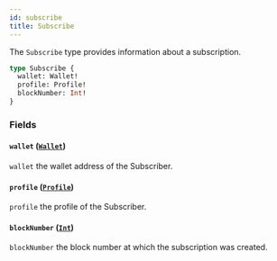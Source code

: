 ```yaml
---
id: subscribe
title: Subscribe
---
```



The `Subscribe` type provides information about a subscription.

```graphql
type Subscribe {
  wallet: Wallet!
  profile: Profile!
  blockNumber: Int!
}
```


### Fields

#### `wallet` ([`Wallet`](/cyberconnect/reference/objects/wallet))

`wallet` the wallet address of the Subscriber.


#### `profile` ([`Profile`](/cyberconnect/reference/objects/profile))

`profile` the profile of the Subscriber.


#### `blockNumber` ([`Int`](/cyberconnect/reference/scalars/int))

`blockNumber` the block number at which the subscription was created.




